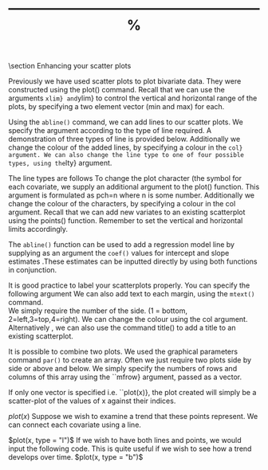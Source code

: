 %------------------------------------------------------%




\chapter { R Graphics}
\section Enhancing your scatter plots
\subsection{Adding lines}
Previously we have used scatter plots to plot bivariate data. They were constructed using the plot() command.
Recall that we can use the arguments ``xlim} and ``ylim} to control the vertical and horizontal range of the plots, by specifying a two element vector (min and max) for each.

Using the ``abline()`` command, we can add lines to our scatter plots. We specify the argument according to the type of line required. A demonstration of three types of line is provided below.
Additionally we change the colour of the added lines, by specifying a colour in the ``col} argument. We can also change the line type to one of four possible types, using the ``lty} argument.

The line types are follows
\begin{itemize}
* ``lty =1}   Normal full line (default)
* ``lty =2}   Dashed line
* ``lty =3}   Dotted line
* ``lty =4}   Dash-dot line
\end{itemize}
\large \begin{verbatim}
x=rnorm(10)
y=rnorm(10)
plot(x,y)
plot(x,y,xlim=c(-4,4),ylim=c(-4,4))
abline(v =0 , lty =2 )    # add a vertical dotted line (here the y-axis) to the plot
abline(h=0  ,lty =3)    # add a horizontal dotted line (here the x-axis) to the plot
abline(a=0,b=1,col="green") # add a line to your plot with intercept "a" and slope "b"
\end{verbatim}\large

\subsection{Changing your plot character}

To change the plot character (the symbol for each covariate, we supply an additional argument to the plot() function.  This argument is formulated as pch=n where n is some number.
Additionally we change the colour of the characters, by specifying a colour in the col argument.
\large \begin{verbatim}
plot(x,y,pch=15,col="red")#Square plot symbols
plot(x,y,pch=16,col="green")#Orb plot symbols
plot(x,y,pch=17,col="mauve")#Triangular plot symbols
plot(x,y,pch=36,col="amber")#Dollar sign plot symbols
\end{verbatim}\large
Recall that we can add new variates to an existing scatterplot using the points() function. Remember to set the vertical and horizontal limits accordingly.
\large \begin{verbatim}
y1 = rnorm(10); y2 = rnorm(10)
plot(x,y1, pch=8,col="purple" ,xlim=c(-5,5),ylim=c(-5,5))
points(x,y2,pch=12,col="green")
\end{verbatim}\large
\subsection{Adding the regression model line}

The ``abline()`` function can be used to add a regression model line  by supplying as an argument the ``coef()`` values for intercept and slope estimates .These estimates can be inputted directly by using both functions in conjunction.

\large \begin{verbatim}
Fit1 =lm(y1~x);  coef(Fit1)
abline(coef(Fit1))
\end{verbatim}\large

\subsection{Adding a title }

It is good practice to label your scatterplots properly. You can specify the following argument
\begin{itemize}
* main="Scatterplot Example", This provides the plot with a title
* sub="Subtitle",                 This adds a subtitle
* xlab="X variable ",This command labels the x axis 
*    ylab="y variable ",This command labels the y-axis
\end{itemize}
We can also add text to each margin, using the ``mtext()`` command.  
We simply require the number of the side. (1 = bottom, 2=left,3=top,4=right). 
We can change the colour using the col argument.
\large \begin{verbatim}
plot(x,y,main="Scatterplot Example",   sub="subtitle",    xlab="X variable ", ylab="y variable ")
mtext("Enhanced Scatterplot", side=4,col="red ")
\end{verbatim}\large
Alternatively , we can also use the command title() to add a title to an existing scatterplot.
\large \begin{verbatim}
title(main="Scatterplot Example)
\end{verbatim}\large


\section{Combining plots}
It is possible to combine two plots. We used the graphical parameters command ``par()`` to create an array. 
Often we just require two plots side by side or above and below. We simply specify the numbers of rows and columns of this array using the ``mfrow} argument, passed as a vector.

\begin{verbatim}
par(mfrow=c(1,2))
plot(x,y1)# draw first plot
plot(x,y2)# draw second plot
par(mfrow=c(1,1))# reset to default setting.
\end{verbatim}

\section{Plot of single vectors}
If only one vector is specified i.e. ``plot(x)},  the plot created will simply be a scatter-plot of the values of x against their indices.

$plot(x)$
Suppose we wish to examine a trend that these points represent. We can connect each covariate using a line.

$plot(x, type = "l")$
If we wish to have both lines and points, we would input the following code. This is quite useful if we wish to see how a trend develops over time.
$plot(x, type = "b")$

